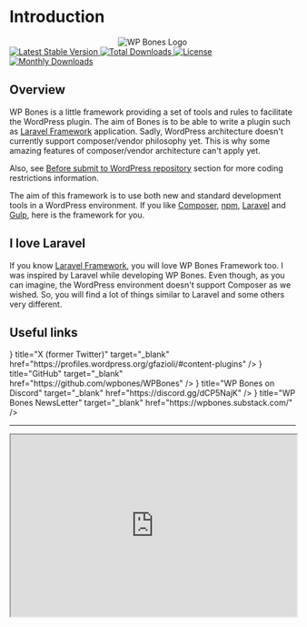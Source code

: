 
# Introduction

<Center my={24}>
  <img src="https://github.com/wpbones/WPBones/assets/432181/13e0e825-9b0d-44c2-a77d-1baad88a1070" alt="WP Bones Logo" />
</Center>

<Group justify='center'>

  <a href="https://packagist.org/packages/wpbones/wpbones">
   <img style={{display: "inline"}} src="https://poser.pugx.org/wpbones/wpbones/v/stable" alt="Latest Stable Version" />
  </a>

  <a href="https://packagist.org/packages/wpbones/wpbones">
   <img src="https://poser.pugx.org/wpbones/wpbones/downloads" alt="Total Downloads" />
  </a>

  <a href="https://packagist.org/packages/wpbones/wpbones">
   <img src="https://poser.pugx.org/wpbones/wpbones/license" alt="License" />
  </a>

  <a href="https://packagist.org/packages/wpbones/wpbones">
   <img src="https://poser.pugx.org/wpbones/wpbones/d/monthly" alt="Monthly Downloads" />
  </a>

</Group>

## Overview

WP Bones is a little framework providing a set of tools and rules to facilitate the WordPress plugin.
The aim of Bones is to be able to write a plugin such as [Laravel Framework](https://laravel.com/) application.
Sadly, WordPress architecture doesn't currently support composer/vendor philosophy yet.
This is why some amazing features of composer/vendor architecture can't apply yet.

Also, see [Before submit to WordPress repository](before-submit-to-wordpress-repository) section for more coding restrictions information.

The aim of this framework is to use both new and standard development tools in a WordPress environment.
If you like [Composer](https://getcomposer.org/), [npm](https://www.npmjs.com/), [Laravel](https://laravel.com/) and [Gulp](http://gulpjs.com/), here is the framework for you.

## I love Laravel

If you know [Laravel Framework](https://laravel.com/), you will love WP Bones Framework too. I was inspired by Laravel while developing WP Bones. Even though, as you can imagine, the WordPress environment doesn't support Composer as we wished. So, you will find a lot of things similar to Laravel and some others very different.

## Useful links

<Cards>
  <Card icon={<IconBrandX color="#74C0FC" />} title="X (former Twitter)" target="_blank" href="https://profiles.wordpress.org/gfazioli/#content-plugins" />
  <Card icon={<IconBrandGithubFilled color="#74C0FC" />} title="GitHub" target="_blank" href="https://github.com/wpbones/WPBones" />
  <Card icon={<IconBrandDiscordFilled color="#74C0FC" />} title="WP Bones on Discord" target="_blank" href="https://discord.gg/dCP5NajK" />
  <Card icon={<IconMailHeart color="#74C0FC" />} title="WP Bones NewsLetter" target="_blank" href="https://wpbones.substack.com/" />
</Cards>

---

<iframe src="https://wpbones.substack.com/embed" width="100%"
height="320"
style={{ border: 'none', background: '#111' }}></iframe>
